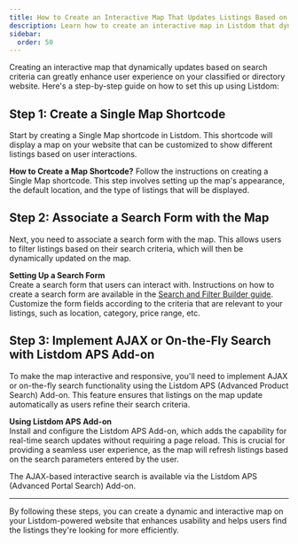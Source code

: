 ```yaml
---
title: How to Create an Interactive Map That Updates Listings Based on Search Criteria in Listdom?
description: Learn how to create an interactive map in Listdom that dynamically updates listings based on search filters using the APS Add-on.
sidebar:
  order: 50
---
```



Creating an interactive map that dynamically updates based on search criteria can greatly enhance user experience on your classified or directory website. Here's a step-by-step guide on how to set this up using Listdom:

## Step 1: Create a Single Map Shortcode

Start by creating a Single Map shortcode in Listdom. This shortcode will display a map on your website that can be customized to show different listings based on user interactions.

**How to Create a Map Shortcode?**
Follow the instructions on creating a Single Map shortcode. This step involves setting up the map's appearance, the default location, and the type of listings that will be displayed.

## Step 2: Associate a Search Form with the Map

Next, you need to associate a search form with the map. This allows users to filter listings based on their search criteria, which will then be dynamically updated on the map.

**Setting Up a Search Form**  
Create a search form that users can interact with. Instructions on how to create a search form are available in the [Search and Filter Builder guide](/listdom/search-filtering/). Customize the form fields according to the criteria that are relevant to your listings, such as location, category, price range, etc.

## Step 3: Implement AJAX or On-the-Fly Search with Listdom APS Add-on

To make the map interactive and responsive, you'll need to implement AJAX or on-the-fly search functionality using the Listdom APS (Advanced Product Search) Add-on. This feature ensures that listings on the map update automatically as users refine their search criteria.

**Using Listdom APS Add-on**  
Install and configure the Listdom APS Add-on, which adds the capability for real-time search updates without requiring a page reload. This is crucial for providing a seamless user experience, as the map will refresh listings based on the search parameters entered by the user.

<Aside type="note">
The AJAX-based interactive search is available via the Listdom APS (Advanced Portal Search) Add-on.
</Aside>

---

By following these steps, you can create a dynamic and interactive map on your Listdom-powered website that enhances usability and helps users find the listings they're looking for more efficiently.
